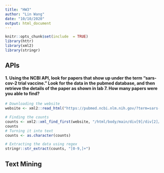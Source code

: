 ```yaml
---
title: "HW3"
author: "Lin Wang"
date: "10/10/2020"
output: html_document
---
```


```r
knitr::opts_chunk$set(include  = TRUE)
library(httr)
library(xml2)
library(stringr)
```

## APIs

#### 1. Using the NCBI API, look for papers that show up under the term "sars-cov-2 trial vaccine." Look for the data in the pubmed database, and then retrieve the details of the paper as shown in lab 7. How many papers were you able to find?

```r
# Downloading the website
website <- xml2::read_html("https://pubmed.ncbi.nlm.nih.gov/?term=sars-cov-2+trial+vaccine")

# Finding the counts
counts <- xml2::xml_find_first(website, "/html/body/main/div[9]/div[2]/div[2]/div[1]/span")
counts
# Turning it into text
counts <- as.character(counts)

# Extracting the data using regex
stringr::str_extract(counts, "[0-9,]+")
```




## Text Mining


